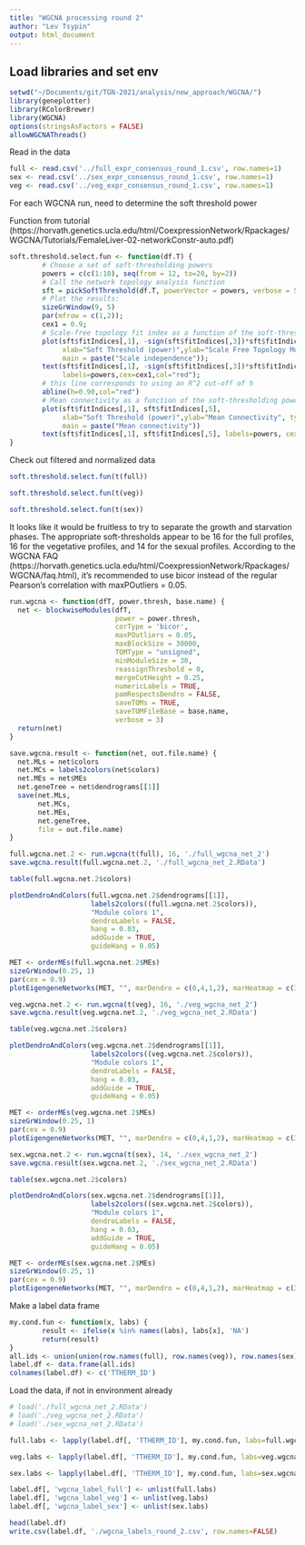 ```yaml
---
title: "WGCNA processing round 2"
author: "Lev Tsypin"
output: html_document
---
```


## Load libraries and set env
```r
setwd("~/Documents/git/TGN-2021/analysis/new_approach/WGCNA/")
library(geneplotter)
library(RColorBrewer)
library(WGCNA)
options(stringsAsFactors = FALSE)
allowWGCNAThreads()
```

Read in the data
```r
full <- read.csv('../full_expr_consensus_round_1.csv', row.names=1)
sex <- read.csv('../sex_expr_consensus_round_1.csv', row.names=1)
veg <- read.csv('../veg_expr_consensus_round_1.csv', row.names=1)
```

For each WGCNA run, need to determine the soft threshold power

Function from tutorial (https://horvath.genetics.ucla.edu/html/CoexpressionNetwork/Rpackages/WGCNA/Tutorials/FemaleLiver-02-networkConstr-auto.pdf)

```r
soft.threshold.select.fun <- function(df.T) {
        # Choose a set of soft-thresholding powers
        powers = c(c(1:10), seq(from = 12, to=20, by=2))
        # Call the network topology analysis function
        sft = pickSoftThreshold(df.T, powerVector = powers, verbose = 5)
        # Plot the results:
        sizeGrWindow(9, 5)
        par(mfrow = c(1,2));
        cex1 = 0.9;
        # Scale-free topology fit index as a function of the soft-thresholding power
        plot(sft$fitIndices[,1], -sign(sft$fitIndices[,3])*sft$fitIndices[,2],
             xlab="Soft Threshold (power)",ylab="Scale Free Topology Model Fit,signed R^2",type="n",
             main = paste("Scale independence"));
        text(sft$fitIndices[,1], -sign(sft$fitIndices[,3])*sft$fitIndices[,2],
             labels=powers,cex=cex1,col="red");
        # this line corresponds to using an R^2 cut-off of h
        abline(h=0.90,col="red")
        # Mean connectivity as a function of the soft-thresholding power
        plot(sft$fitIndices[,1], sft$fitIndices[,5],
             xlab="Soft Threshold (power)",ylab="Mean Connectivity", type="n",
             main = paste("Mean connectivity"))
        text(sft$fitIndices[,1], sft$fitIndices[,5], labels=powers, cex=cex1,col="red")
}
```

Check out filtered and normalized data
```r
soft.threshold.select.fun(t(full))
```

```r
soft.threshold.select.fun(t(veg))
```

```r
soft.threshold.select.fun(t(sex))
```
It looks like it would be fruitless to try to separate the growth and starvation
phases. The appropriate soft-thresholds appear to be 16 for the full profiles,
16 for the vegetative profiles, and 14 for the sexual profiles. According to
the WGCNA FAQ 
(https://horvath.genetics.ucla.edu/html/CoexpressionNetwork/Rpackages/WGCNA/faq.html),
it's recommended to use bicor instead of the regular Pearson's correlation with
maxPOutliers = 0.05.

```r
run.wgcna <- function(dfT, power.thresh, base.name) {
  net <- blockwiseModules(dfT, 
                          power = power.thresh,
                          corType = 'bicor',
                          maxPOutliers = 0.05,
                          maxBlockSize = 30000,
                          TOMType = "unsigned", 
                          minModuleSize = 30,
                          reassignThreshold = 0, 
                          mergeCutHeight = 0.25,
                          numericLabels = TRUE, 
                          pamRespectsDendro = FALSE,
                          saveTOMs = TRUE,
                          saveTOMFileBase = base.name,
                          verbose = 3)
  return(net)
}

save.wgcna.result <- function(net, out.file.name) {
  net.MLs = net$colors
  net.MCs = labels2colors(net$colors)
  net.MEs = net$MEs
  net.geneTree = net$dendrograms[[1]]
  save(net.MLs, 
       net.MCs, 
       net.MEs, 
       net.geneTree, 
       file = out.file.name)
}
```

```r
full.wgcna.net.2 <- run.wgcna(t(full), 16, './full_wgcna_net_2')
save.wgcna.result(full.wgcna.net.2, './full_wgcna_net_2.RData')
```

```r
table(full.wgcna.net.2$colors)
```

```r
plotDendroAndColors(full.wgcna.net.2$dendrograms[[1]],
                    labels2colors((full.wgcna.net.2$colors)),
                    "Module colors 1",
                    dendroLabels = FALSE, 
                    hang = 0.03,
                    addGuide = TRUE, 
                    guideHang = 0.05)
```

```r
MET <- orderMEs(full.wgcna.net.2$MEs)
sizeGrWindow(0.25, 1)
par(cex = 0.9)
plotEigengeneNetworks(MET, "", marDendro = c(0,4,1,2), marHeatmap = c(3,4,1,2), cex.lab = 0.8, xLabelsAngle= 90)
```


```r
veg.wgcna.net.2 <- run.wgcna(t(veg), 16, './veg_wgcna_net_2')
save.wgcna.result(veg.wgcna.net.2, './veg_wgcna_net_2.RData')
```

```r
table(veg.wgcna.net.2$colors)
```

```r
plotDendroAndColors(veg.wgcna.net.2$dendrograms[[1]],
                    labels2colors((veg.wgcna.net.2$colors)),
                    "Module colors 1",
                    dendroLabels = FALSE, 
                    hang = 0.03,
                    addGuide = TRUE, 
                    guideHang = 0.05)
```

```r
MET <- orderMEs(veg.wgcna.net.2$MEs)
sizeGrWindow(0.25, 1)
par(cex = 0.9)
plotEigengeneNetworks(MET, "", marDendro = c(0,4,1,2), marHeatmap = c(3,4,1,2), cex.lab = 0.8, xLabelsAngle= 90)
```

```r
sex.wgcna.net.2 <- run.wgcna(t(sex), 14, './sex_wgcna_net_2')
save.wgcna.result(sex.wgcna.net.2, './sex_wgcna_net_2.RData')
```


```r
table(sex.wgcna.net.2$colors)
```

```r
plotDendroAndColors(sex.wgcna.net.2$dendrograms[[1]],
                    labels2colors((sex.wgcna.net.2$colors)),
                    "Module colors 1",
                    dendroLabels = FALSE, 
                    hang = 0.03,
                    addGuide = TRUE, 
                    guideHang = 0.05)
```

```r
MET <- orderMEs(sex.wgcna.net.2$MEs)
sizeGrWindow(0.25, 1)
par(cex = 0.9)
plotEigengeneNetworks(MET, "", marDendro = c(0,4,1,2), marHeatmap = c(3,4,1,2), cex.lab = 0.8, xLabelsAngle= 90)
```
Make a label data frame
```r
my.cond.fun <- function(x, labs) {
        result <- ifelse(x %in% names(labs), labs[x], 'NA')
        return(result)
}
all.ids <- union(union(row.names(full), row.names(veg)), row.names(sex))
label.df <- data.frame(all.ids)
colnames(label.df) <- c('TTHERM_ID')
```

Load the data, if not in environment already
```r
# load('./full_wgcna_net_2.RData')
# load('./veg_wgcna_net_2.RData')
# load('./sex_wgcna_net_2.RData')
```



```r
full.labs <- lapply(label.df[, 'TTHERM_ID'], my.cond.fun, labs=full.wgcna.net.2$colors)

veg.labs <- lapply(label.df[, 'TTHERM_ID'], my.cond.fun, labs=veg.wgcna.net.2$colors)

sex.labs <- lapply(label.df[, 'TTHERM_ID'], my.cond.fun, labs=sex.wgcna.net.2$colors)

label.df[, 'wgcna_label_full'] <- unlist(full.labs)
label.df[, 'wgcna_label_veg'] <- unlist(veg.labs)
label.df[, 'wgcna_label_sex'] <- unlist(sex.labs)
```

```r
head(label.df)
write.csv(label.df, './wgcna_labels_round_2.csv', row.names=FALSE)
```



